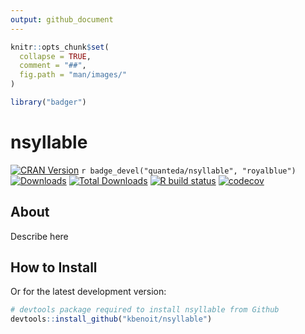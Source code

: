 ```yaml
---
output: github_document
---
```


```r
knitr::opts_chunk$set(
  collapse = TRUE,
  comment = "##",
  fig.path = "man/images/"
)
```
```r
library("badger")
```

# nsyllable

<!-- badges: start -->
[![CRAN Version](https://www.r-pkg.org/badges/version/nsyllable)](https://CRAN.R-project.org/package=nsyllable)
`r badge_devel("quanteda/nsyllable", "royalblue")`
[![Downloads](https://cranlogs.r-pkg.org/badges/nsyllable)](https://CRAN.R-project.org/package=nsyllable)
[![Total Downloads](https://cranlogs.r-pkg.org/badges/grand-total/nsyllable?color=orange)](https://CRAN.R-project.org/package=nsyllable)
[![R build status](https://github.com/quanteda/nsyllable/workflows/R-CMD-check/badge.svg)](https://github.com/quanteda/nsyllable/actions)
[![codecov](https://codecov.io/gh/quanteda/nsyllable/branch/master/graph/badge.svg)](https://codecov.io/gh/quanteda/nsyllable)
<!-- badges: end -->

## About

Describe here

## How to Install

Or for the latest development version:
```r
# devtools package required to install nsyllable from Github 
devtools::install_github("kbenoit/nsyllable") 
```


